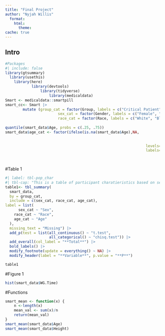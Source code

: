 ```yaml
---
title: "Final Project"
author: "Nyjah Willis"
  format:
    html:
      theme: 
cache: true
---
```


## Intro

```r
#Packages 
#| include: false
library(gtsummary)
  library(usethis)
  	library(here)
			library(devtools)
				library(tidyverse)
					library(medicaldata)
Smart <- medicaldata::smartpill
smart_cc<- Smart |>
		mutate (group_cat = factor(Group, labels = c("Critical Patient", "Healthy Volunteer")),
						sex_cat = factor(Gender, labels = c("Female", "Male")),
						race_cat = factor(Race, labels = c("White", "Black", "Asian/Pacific Islander", 
																							 "Hispanic", "Other")))
quantile(smart_data$Age, probs = c(.25, .75))
smart_data$age_cat <- factor(ifelse(is.na(smart_data$Age),NA,
																			 ifelse(smart_data$Age <=28, 1,
																			 			 ifelse(smart_data$Age <= 44, 2, 3))),
																levels=1:3,
																labels=c("28 years or younger",
																				 "Between 29 - 43 years",
																				 "44 and older "))

```

#Table 1

```r
#| label: tbl-pop_char
#| tbl-cap: "This is a table of participant charatieristics based on sex"
table1<- tbl_summary(
  smart_data,
  by = group_cat,
  include = c(sex_cat, race_cat, age_cat),
label = list(
	  sex_cat ~ "Sex",
    race_cat ~ "Race",
    age_cat ~ "Age"
  ),
  missing_text = "Missing") |> 
  add_p(test = list(all_continuous() ~ "t.test", 
                    all_categorical() ~ "chisq.test")) |> 
  add_overall(col_label = "**Total**") |> 
  bold_labels() |> 
  modify_footnote(update = everything() ~ NA) |> 
  modify_header(label = "**Variable**", p.value = "**P**")

table1
```

#Figure 1

```r
hist(smart_data$WG.Time)
```


#Functions 

```r
smart_mean <- function(x) {
	n <-length(x)
	mean_val <- sum(x)/n
	return(mean_val)
}
smart_mean(smart_data$Age)
smart_mean(smart_data$Height)
```
